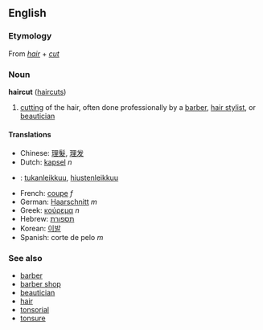 ==English==
===Etymology===
From ''[[hair]]'' + ''[[cut]]''

===Noun===
'''haircut''' ([[haircuts]])

# [[cut]]ting of the hair, often done professionally by a [[barber]], [[hair stylist]], or [[beautician]]

====Translations====
*Chinese: [[理髮]], [[理发]]
*Dutch: [[kapsel]] ''n''
*{{msg:fi}}: [[tukanleikkuu]], [[hiustenleikkuu]]
*French: [[coupe]] ''f''
*German: [[Haarschnitt]] ''m''
*Greek: [[κούρεμα]] ''n''
*Hebrew: [[תספורת]]
*Korean: [[이발]]
*Spanish: corte de pelo ''m''

===See also===
*[[barber]]
*[[barber shop]]
*[[beautician]]
*[[hair]]
*[[tonsorial]]
*[[tonsure]]